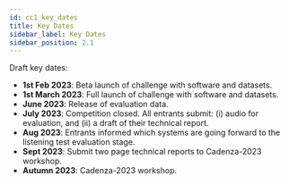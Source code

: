 ```yaml
---
id: cc1_key_dates
title: Key Dates
sidebar_label: Key Dates
sidebar_position: 2.1
---
```


Draft key dates:

- **1st Feb 2023**: Beta launch of challenge with software and datasets.
- **1st March 2023**: Full launch of challenge with software and datasets.
- **June 2023**: Release of evaluation data.
- **July 2023**: Competition closed. All entrants submit: (i) audio for evaluation, and (ii) a draft of their technical report.
- **Aug 2023**: Entrants informed which systems are going forward to the listening test evaluation stage.
- **Sept 2023**: Submit two page technical reports to Cadenza-2023 workshop.
- **Autumn 2023**: Cadenza-2023 workshop.
